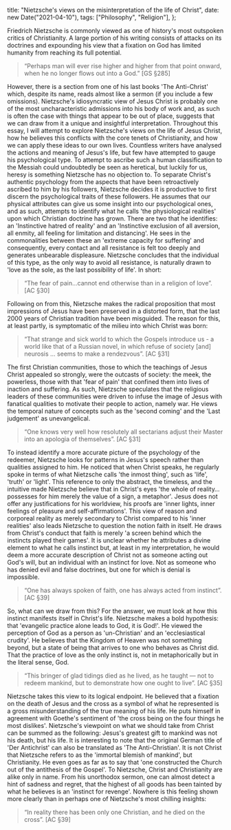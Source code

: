 
  title: "Nietzsche's views on the misinterpretation of the life of Christ",
  date: new Date("2021-04-10"),
  tags: ["Philosophy", "Religion"],
};

<BlogImage
  src="/blog/nietzsche/golgotha.jpeg"
  caption="Golgotha (1900) - Edvard Munch"
/>

Friedrich Nietzsche is commonly viewed as one of history's most outspoken critics of Christianity. A large portion of his writing consists of attacks on its doctrines and expounding his view that a fixation on God has limited humanity from reaching its full potential.

> “Perhaps man will ever rise higher and higher from that point onward, when he no longer flows out into a God.” [GS §285]

However, there is a section from one of his last books 'The Anti-Christ' which, despite its name, reads almost like a sermon (if you include a few omissions). Nietzsche's idiosyncratic view of Jesus Christ is probably one of the most uncharacteristic admissions into his body of work and, as such is often the case with things that appear to be out of place, suggests that we can draw from it a unique and insightful interpretation. Throughout this essay, I will attempt to explore Nietzsche's views on the life of Jesus Christ, how he believes this conflicts with the core tenets of Christianity, and how we can apply these ideas to our own lives. Countless writers have analysed the actions and meaning of Jesus's life, but few have attempted to gauge his psychological type. To attempt to ascribe such a human classification to the Messiah could undoubtedly be seen as heretical, but luckily for us, heresy is something Nietzsche has no objection to. To separate Christ's authentic psychology from the aspects that have been retroactively ascribed to him by his followers, Nietzsche decides it is productive to first discern the psychological traits of these followers. He assumes that our physical attributes can give us some insight into our psychological ones, and as such, attempts to identify what he calls 'the physiological realities' upon which Christian doctrine has grown. There are two that he identifies: an 'Instinctive hatred of reality' and an 'Instinctive exclusion of all aversion, all enmity, all feeling for limitation and distancing'. He sees in the commonalities between these an 'extreme capacity for suffering' and consequently, every contact and all resistance is felt too deeply and generates unbearable displeasure. Nietzsche concludes that the individual of this type, as the only way to avoid all resistance, is naturally drawn to 'love as the sole, as the last possibility of life'. In short:

> “The fear of pain…cannot end otherwise than in a religion of love”. [AC §30]

Following on from this, Nietzsche makes the radical proposition that most impressions of Jesus have been preserved in a distorted form, that the last 2000 years of Christian tradition have been misguided. The reason for this, at least partly, is symptomatic of the milieu into which Christ was born:

> “That strange and sick world to which the Gospels introduce us - a world like that of a Russian novel, in which refuse of society [and] neurosis … seems to make a rendezvous”. [AC §31]

The first Christian communities, those to which the teachings of Jesus Christ appealed so strongly, were the outcasts of society: the meek, the powerless, those with that 'fear of pain' that confined them into lives of inaction and suffering. As such, Nietzsche speculates that the religious leaders of these communities were driven to infuse the image of Jesus with fanatical qualities to motivate their people to action, namely war. He views the temporal nature of concepts such as the 'second coming' and the 'Last judgement' as unevangelical.

> “One knows very well how resolutely all sectarians adjust their Master into an apologia of themselves”. [AC §31]

To instead identify a more accurate picture of the psychology of the redeemer, Nietzsche looks for patterns in Jesus's speech rather than qualities assigned to him. He noticed that when Christ speaks, he regularly spoke in terms of what Nietzsche calls 'the inmost thing', such as 'life', 'truth' or 'light'. This reference to only the abstract, the timeless, and the intuitive made Nietzsche believe that in Christ's eyes 'the whole of reality…possesses for him merely the value of a sign, a metaphor'. Jesus does not offer any justifications for his worldview, his proofs are 'inner lights, inner feelings of pleasure and self-affirmations'. This view of reason and corporeal reality as merely secondary to Christ compared to his 'inner realities' also leads Nietzsche to question the notion faith in itself. He draws from Christ's conduct that faith is merely 'a screen behind which the instincts played their games'. It is unclear whether he attributes a divine element to what he calls instinct but, at least in my interpretation, he would deem a more accurate description of Christ not as someone acting out God's will, but an individual with an instinct for love. Not as someone who has denied evil and false doctrines, but one for which is denial is impossible.

> “One has always spoken of faith, one has always acted from instinct”. [AC §39]

So, what can we draw from this? For the answer, we must look at how this instinct manifests itself in Christ's life. Nietzsche makes a bold hypothesis: that 'evangelic practice alone leads to God, it is God!'. He viewed the perception of God as a person as 'un-Christian' and an 'ecclesiastical crudity'. He believes that the Kingdom of Heaven was not something beyond, but a state of being that arrives to one who behaves as Christ did. That the practice of love as the only instinct is, not in metaphorically but in the literal sense, God.

> “This bringer of glad tidings died as he lived, as he taught — not to redeem mankind, but to demonstrate how one ought to live”. [AC §35]

Nietzsche takes this view to its logical endpoint. He believed that a fixation on the death of Jesus and the cross as a symbol of what he represented is a gross misunderstanding of the true meaning of his life. He puts himself in agreement with Goethe's sentiment of 'the cross being on the four things he most dislikes'. Nietzsche's viewpoint on what we should take from Christ can be summed as the following: Jesus's greatest gift to mankind was not his death, but his life. It is interesting to note that the original German title of 'Der Antichrist' can also be translated as 'The Anti-Christian'. It is not Christ that Nietzsche refers to as the 'immortal blemish of mankind', but Christianity. He even goes as far as to say that 'one constructed the Church out of the antithesis of the Gospel'. To Nietzsche, Christ and Christianity are alike only in name. From his unorthodox sermon, one can almost detect a hint of sadness and regret, that the highest of all goods has been tainted by what he believes is an 'instinct for revenge'. Nowhere is this feeling shown more clearly than in perhaps one of Nietzsche's most chilling insights:

> “In reality there has been only one Christian, and he died on the cross”. [AC §39]
